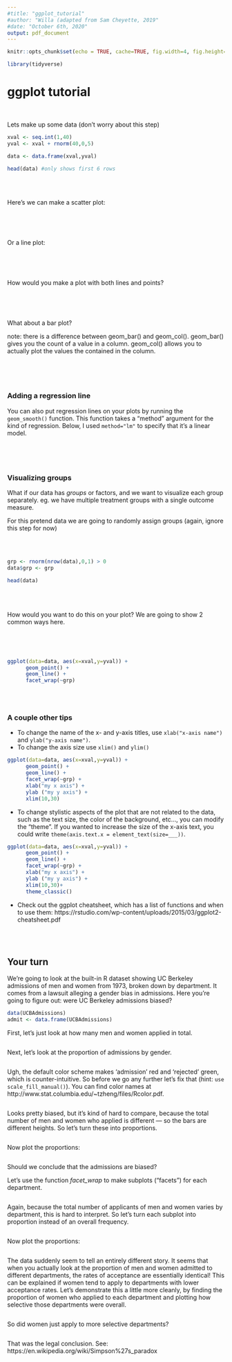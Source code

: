 ```yaml
---
#title: "ggplot_tutorial"
#author: "Willa (adapted from Sam Cheyette, 2019"
#date: "October 6th, 2020"
output: pdf_document
---
```




```r
knitr::opts_chunk$set(echo = TRUE, cache=TRUE, fig.width=4, fig.height=3,fig.align = "center")

library(tidyverse)

```


# ggplot tutorial

<br>

Lets make up some data
(don't worry about this step)
```r
xval <- seq.int(1,40)
yval <- xval + rnorm(40,0,5)

data <- data.frame(xval,yval)

head(data) #only shows first 6 rows

```

\pagebreak

<br><br>

Here's we can make a scatter plot:

```r




```

<br><br>

Or a line plot:

```r




```

<br><br>

How would you make a plot with both lines and points? 


```r

 


```

<br><br>

What about a bar plot? 

note: there is a difference between geom_bar() and geom_col().
geom_bar() gives you the count of a value in a column. geom_col() allows you to actually plot the values the contained in the column.

```r




```

<br><br>

### Adding a regression line



You can also put regression lines on your plots by running the `geom_smooth()` function. This function takes a "method" argument for the kind of regression. Below, I used `method="lm"` to specify that it's a linear model.


```r



```

<br><br>


### Visualizing groups


What if our data has *groups* or factors, and we want to visualize each group separately. 
eg. we have multiple treatment groups with a single outcome measure.

For this pretend data we are going to randomly assign groups 
(again, ignore this step for now)

<br><br>
```r

grp <- rnorm(nrow(data),0,1) > 0
data$grp <- grp

head(data)

```

<br><br>

How would you want to do this on your plot? 
We are going to show 2 common ways here. 

```r




```

<br><br>




```r
ggplot(data=data, aes(x=xval,y=yval)) +
      geom_point() +
      geom_line() +
      facet_wrap(~grp)



```
<br>

### A couple other tips

* To change the name of the x- and y-axis titles, use `xlab("x-axis name")` and `ylab("y-axis name")`.
* To change the axis size use `xlim()` and `ylim()`

```r
ggplot(data=data, aes(x=xval,y=yval)) +
      geom_point() +
      geom_line() +
      facet_wrap(~grp) +
      xlab("my x axis") +
      ylab ("my y axis") +
      xlim(10,30)
```
      

* To change stylistic aspects of the plot that are not related to the data, such as the text size, the color of the background, etc..., you can modify the "theme". If you wanted to increase the size of the x-axis text, you could write `theme(axis.text.x = element_text(size=___))`.

```r
ggplot(data=data, aes(x=xval,y=yval)) +
      geom_point() +
      geom_line() +
      facet_wrap(~grp) +
      xlab("my x axis") +
      ylab ("my y axis") +
      xlim(10,30)+
      theme_classic()
```


* Check out the ggplot cheatsheet, which has a list of functions and when to use them: https://rstudio.com/wp-content/uploads/2015/03/ggplot2-cheatsheet.pdf



<br><br>

## Your turn

We're going to look at the built-in R dataset showing UC Berkeley admissions of men and women from 1973, broken down by department. It comes from a lawsuit alleging a gender bias in admissions. Here you're going to figure out: were UC Berkeley admissions biased? 

```r
data(UCBAdmissions)
admit <- data.frame(UCBAdmissions)

```


First, let's just look at how many men and women applied in total.

```r




```

Next, let's look at the proportion of admissions by gender.

```r





```

Ugh, the default color scheme makes 'admission' red and 'rejected' green, which is counter-intuitive. So before we go any further let's fix that (hint: `use scale_fill_manual()`). You can find color names at http://www.stat.columbia.edu/~tzheng/files/Rcolor.pdf. 


```r





```




Looks pretty biased, but it's kind of hard to compare, because the total number of men and women who applied is different --- so the bars are different heights. So let's turn these into proportions. 

```r



```



Now plot the proportions:


```r




```

Should we conclude that the admissions are biased? 

Let's use the function *facet_wrap* to make subplots ("facets") for each department.

```r







```


Again, because the total number of applicants of men and women varies by department, this is hard to interpret. So let's  turn each subplot into proportion instead of an overall frequency.

```r



```

Now plot the proportions:

```r



```

The data suddenly seem to tell an entirely different story. It seems that when you actually look at the proportion of men and women admitted to different departments, the rates of acceptance are essentially identical! This can be explained if women tend to apply to departments with lower acceptance rates. Let's demonstrate this a little more cleanly, by finding the proportion of women who applied to each department and plotting how selective those departments were overall.

```r




```

So did women just apply to more selective departments?

```r


```


That was the legal conclusion. See: https://en.wikipedia.org/wiki/Simpson%27s_paradox